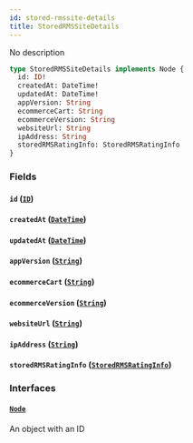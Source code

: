 ```yaml
---
id: stored-rmssite-details
title: StoredRMSSiteDetails
---
```


No description

```graphql
type StoredRMSSiteDetails implements Node {
  id: ID!
  createdAt: DateTime!
  updatedAt: DateTime!
  appVersion: String
  ecommerceCart: String
  ecommerceVersion: String
  websiteUrl: String
  ipAddress: String
  storedRMSRatingInfo: StoredRMSRatingInfo
}
```

### Fields

#### `id` ([`ID`](../../order-view-service/scalars/id))

#### `createdAt` ([`DateTime`](../../order-view-service/scalars/date-time))

#### `updatedAt` ([`DateTime`](../../order-view-service/scalars/date-time))

#### `appVersion` ([`String`](../../order-view-service/scalars/string))

#### `ecommerceCart` ([`String`](../../order-view-service/scalars/string))

#### `ecommerceVersion` ([`String`](../../order-view-service/scalars/string))

#### `websiteUrl` ([`String`](../../order-view-service/scalars/string))

#### `ipAddress` ([`String`](../../order-view-service/scalars/string))

#### `storedRMSRatingInfo` ([`StoredRMSRatingInfo`](../../order-view-service/objects/stored-rmsrating-info))

### Interfaces

#### [`Node`](../../order-view-service/interfaces/node)

An object with an ID
